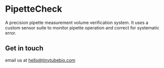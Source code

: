 # PipetteCheck
A precision pipette measurement volume verification system. It uses a custom sensor suite to monitor pipette operation and correct for systematic error.

## Get in touch

email us at <a href="mailto:hello@tinytubebio.com">hello@tinytubebio.com</a>